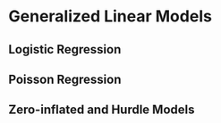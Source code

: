 # Generalized Linear Models


## Logistic Regression



## Poisson Regression




## Zero-inflated and Hurdle Models


